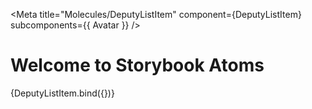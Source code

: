 
<Meta
  title="Molecules/DeputyListItem"
  component={DeputyListItem}
  subcomponents={{ Avatar }}
/>

# Welcome to Storybook Atoms

<Canvas>
  <Story
    name="default"
    args={{
      title: 'Opermann, Thomas',
      subtitle: 'SPD, Wahlkreis 53',
      avatar: {
        profileImage: {
          source: {
            uri:
              'https://www.bundestag.de/resource/image/518108/3x4/284/379/5a9d5a921e68d5ad3082f6351429a471/bc/bahr_ulrike_gross.jpg',
          },
          height: 200,
          variant: 'oval',
        },
        partyLogo: {
          party: 'SPD',
          width: 200,
        },
      },
    }}
  >
    {DeputyListItem.bind({})}
  </Story>
</Canvas>

<ArgsTable of={DeputyListItem} />
